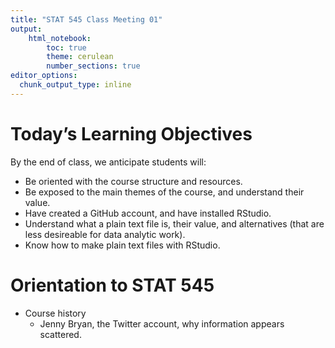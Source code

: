 ```yaml
---
title: "STAT 545 Class Meeting 01"
output:
    html_notebook:
        toc: true
        theme: cerulean
        number_sections: true
editor_options: 
  chunk_output_type: inline
---
```


# Today's Learning Objectives

By the end of class, we anticipate students will:

- Be oriented with the course structure and resources.
- Be exposed to the main themes of the course, and understand their value.
- Have created a GitHub account, and have installed RStudio.
- Understand what a plain text file is, their value, and alternatives (that are less desireable for data analytic work).
- Know how to make plain text files with RStudio.

# Orientation to STAT 545

- Course history
    - Jenny Bryan, the Twitter account, why information appears scattered.